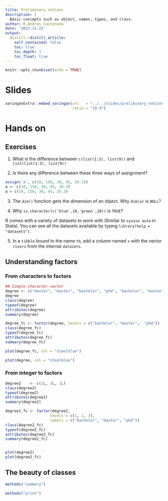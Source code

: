 ```yaml
---
title: Preliminary notions
description: |
  Básic concepts such as object, names, types, and class.
author: R.Andres Castaneda
date: '2022-11-22'
output:
  distill::distill_article:
    self_contained: false
    toc: true
    toc_depth: 3
    toc_float: true
---
```


```r
knitr::opts_chunk$set(echo = TRUE)

```

# Slides


```r
xaringanExtra::embed_xaringan(url   = "../../slides/preliminary_notions/",
                              ratio = "16:9")
```

#  Hands on 

## Exercises 


1. What is the difference between `c(list(1:3), list(9))` and `list(list(1:3), list(9))`

2. Is there any difference between these three ways of assignment?

```r
assign('a', c(10, 150, 30, 45, 20.3))
a <- c(10, 150, 30, 45, 20.3)
a = c(10, 150, 30, 45, 20.3)
```

3. The `dim()` function gets the dimension of an object. Why `dim(a)` is `NULL`?

4. Why `is.character(c('blue',10,'green',20))` is `TRUE`?

R comes with a variety of datasets to work with (Similar to `sysuse auto` in Stata). You can see all the datasets available by typing `library(help = "datasets")`.  

5. In a `tibble` bound to the name `tb`, add a column named `x` with the vector `rivers` from the internal `datasets`.



## Understanding factors

### From characters to factors
```r

## Simple character vector
degree <- c("master", "master", "bachelor", "phd", "bachelor", "master")
degree
class(degree)
typeof(degree)
attributes(degree)
summary(degree)

```


```r

degree_fc <- factor(degree, levels = c("bachelor", "master",  "phd"))
class(degree_fc)
typeof(degree_fc)
attributes(degree_fc)
summary(degree_fc)
```

```r
plot(degree_fc, col = "steelblue")

```

```r
plot(degree, col = "steelblue")

```

### From integer to factors

```r

degree2    <- c(1L, 3L, 1L)
class(degree2)
typeof(degree2)
attributes(degree2)
summary(degree2)

degree2_fc <- factor(degree2,
                    levels = c(1, 2, 3),
                    labels = c("bachelor", "master", "phd"))
class(degree2_fc)
typeof(degree2_fc)
attributes(degree2_fc)
summary(degree2_fc)


plot(degree2)
plot(degree2_fc)

```


## The beauty of classes


```r

methods("summary")

methods("print")

```

